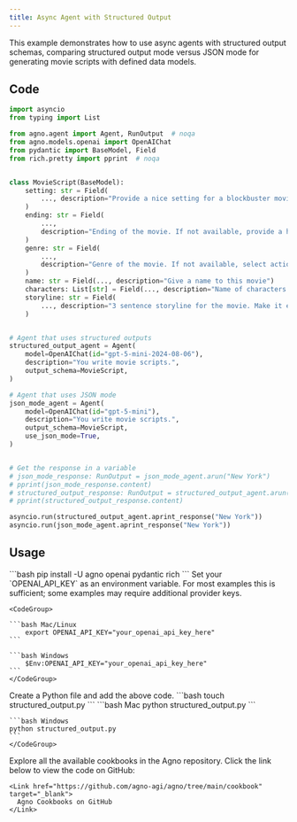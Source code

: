```yaml
---
title: Async Agent with Structured Output
---
```


This example demonstrates how to use async agents with structured output schemas, comparing structured output mode versus JSON mode for generating movie scripts with defined data models.

## Code

```python structured_output.py
import asyncio
from typing import List

from agno.agent import Agent, RunOutput  # noqa
from agno.models.openai import OpenAIChat
from pydantic import BaseModel, Field
from rich.pretty import pprint  # noqa


class MovieScript(BaseModel):
    setting: str = Field(
        ..., description="Provide a nice setting for a blockbuster movie."
    )
    ending: str = Field(
        ...,
        description="Ending of the movie. If not available, provide a happy ending.",
    )
    genre: str = Field(
        ...,
        description="Genre of the movie. If not available, select action, thriller or romantic comedy.",
    )
    name: str = Field(..., description="Give a name to this movie")
    characters: List[str] = Field(..., description="Name of characters for this movie.")
    storyline: str = Field(
        ..., description="3 sentence storyline for the movie. Make it exciting!"
    )


# Agent that uses structured outputs
structured_output_agent = Agent(
    model=OpenAIChat(id="gpt-5-mini-2024-08-06"),
    description="You write movie scripts.",
    output_schema=MovieScript,
)

# Agent that uses JSON mode
json_mode_agent = Agent(
    model=OpenAIChat(id="gpt-5-mini"),
    description="You write movie scripts.",
    output_schema=MovieScript,
    use_json_mode=True,
)


# Get the response in a variable
# json_mode_response: RunOutput = json_mode_agent.arun("New York")
# pprint(json_mode_response.content)
# structured_output_response: RunOutput = structured_output_agent.arun("New York")
# pprint(structured_output_response.content)

asyncio.run(structured_output_agent.aprint_response("New York"))
asyncio.run(json_mode_agent.aprint_response("New York"))
```

## Usage

<Steps>
  <Snippet file="create-venv-step.mdx" />

  <Step title="Install libraries">
    ```bash
    pip install -U agno openai pydantic rich
    ```
  </Step>

  <Step title="Export your OpenAI API key">
    Set your `OPENAI_API_KEY` as an environment variable. For most examples this is sufficient; some examples may require additional provider keys.

    <CodeGroup>

    ```bash Mac/Linux
        export OPENAI_API_KEY="your_openai_api_key_here"
    ```

    ```bash Windows
        $Env:OPENAI_API_KEY="your_openai_api_key_here"
    ```
    </CodeGroup> 
   </Step>

  <Step title="Create a Python file">
    Create a Python file and add the above code.
    ```bash
    touch structured_output.py
    ```
  </Step>

  <Step title="Run Agent">
    <CodeGroup>
    ```bash Mac
    python structured_output.py
    ```
    
    ```bash Windows
    python structured_output.py
    ```
    </CodeGroup>
  </Step>

  <Step title="Find All Cookbooks">
    Explore all the available cookbooks in the Agno repository. Click the link below to view the code on GitHub:

    <Link href="https://github.com/agno-agi/agno/tree/main/cookbook" target="_blank">
      Agno Cookbooks on GitHub
    </Link>
  </Step>
</Steps>